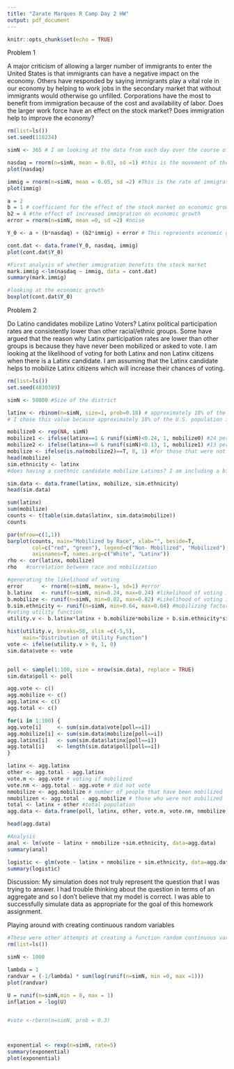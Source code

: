 ---
title: "Zarate Marques R Camp Day 2 HW"
output: pdf_document
---

```{r setup, include=FALSE}
knitr::opts_chunk$set(echo = TRUE)
```
Problem 1

A major criticism of allowing a larger number of immigrants to enter the United States is that immigrants can have a negative impact on the economy. Others have responded by saying immigrants play a vital role in our economy by helping to work jobs in the secondary market that without immigrants would otherwise go unfilled. Corporations have the most to benefit from immigration because of the cost and availability of labor. Does the larger work force have an effect on the stock market? Does immigration help to improve the economy?

```{r}
rm(list=ls())
set.seed(118234)

simN <- 365 # I am looking at the data from each day over the course of a year

nasdaq = rnorm(n=simN, mean = 0.03, sd =1) #this is the movement of the stock market
plot(nasdaq)

immig = rnorm(n=simN, mean = 0.05, sd =2) #This is the rate of immigration in terms of percentage leaving and entering the United States 
plot(immig)

a = 2
b = 1 # coefficient for the effect of the stock market on economic growth, I chose 1 as I believe that stock market growth will be correlated with economic growth 
b2 = 4 #the effect of increased immigration on economic growth
error = rnorm(n=simN, mean =0, sd =2) #noise

Y_0 <- a + (b*nasdaq) + (b2*immig) + error # This represents economic growth, lets call it money spent that day as a percentage increase or decrease from the average of last year

cont.dat <- data.frame(Y_0, nasdaq, immig)
plot(cont.dat$Y_0)

#First analysis of whether immigration benefits the stock market
mark.immig <-lm(nasdaq ~ immig, data = cont.dat)
summary(mark.immig)

#looking at the economic growth
boxplot(cont.dat$Y_0)


```


Problem 2

Do Latino candidates mobilize Latino Voters? Latinx political participation rates are consistently lower than other racial/ethnic groups. Some have argued that the reason why Latinx participation rates are lower than other groups is because they have never been mobilized or asked to vote. I am looking at the likelihood of voting for both Latinx and non Latinx citizens when there is a Latinx candidate. I am assuming that the Latinx candidate helps to mobilize Latinx citizens which will increase their chances of voting. 

```{r}

rm(list=ls())
set.seed(4830389)

simN <- 50000 #Size of the district

latinx <- rbinom(n=simN, size=1, prob=0.18) # approximately 18% of the district is hispanic
# I chose this value because approximately 18% of the U.S. population is hispanic

mobilize0 <- rep(NA, simN)
mobilize1 <- ifelse(latinx==1 & runif(simN)<0.24, 1, mobilize0) #24 percent of hispanics have been mobilized or contacted about voting
mobilize2 <- ifelse(latinx==0 & runif(simN)<0.13, 1, mobilize1) #13 percent of the other population have been mobilized or contacted about voting
mobilize <- ifelse(is.na(mobilize2)==T, 0, 1) #for those that were not mobilized
head(mobilize)
sim.ethnicity <- latinx
#does having a coethnic candidate mobilize Latinos? I am including a binary variable that is a copy of the latinx variable to denote shared ethnicity which can bring increase marginal utility for Latinx voters

sim.data <- data.frame(latinx, mobilize, sim.ethnicity)
head(sim.data)

sum(latinx)
sum(mobilize)
counts <- t(table(sim.data$latinx, sim.data$mobilize))
counts

par(mfrow=c(1,1))   
barplot(counts, main="Mobilized by Race", xlab="", beside=T,
        col=c("red", "green"), legend=c("Non- Mobilized", "Mobilized"),
        axisnames=T, names.arg=c("White", "Latinx"))
rho <- cor(latinx, mobilize)
rho   #correlation between race and mobilization

#generating the likelihood of voting
error      <- rnorm(n=simN, mean=-1, sd=1) #error
b.latinx   <- runif(n=simN, min=0.24, max=0.24) #likelihood of voting if Latinx
b.mobilize <- runif(n=simN, min=0.82, max=0.82) #Likelihood of voting if mobilized
b.sim.ethnicity <- runif(n=simN, min=0.64, max=0.64) #mobilizing factor of shared ethnicity
#voting utility function
utility.v <- b.latinx*latinx + b.mobilize*mobilize + b.sim.ethnicity*sim.ethnicity + error

hist(utility.v, breaks=50, xlim =c(-5,5),
     main="Distribution of Utility Function")
vote <- ifelse(utility.v > 0, 1, 0)
sim.data$vote <- vote


poll <- sample(1:100, size = nrow(sim.data), replace = TRUE)
sim.data$poll <- poll

agg.vote <- c()
agg.mobilize <- c()
agg.latinx <- c()
agg.total <- c()

for(i in 1:100) {
agg.vote[i]     <- sum(sim.data$vote[poll==i])
agg.mobilize[i] <- sum(sim.data$mobilize[poll==i])
agg.latinx[i]   <- sum(sim.data$latinx[poll==i])
agg.total[i]    <- length(sim.data$poll[poll==i])
}

latinx <- agg.latinx
other <- agg.total - agg.latinx
vote.m <- agg.vote # voting if mobilized
vote.nm <- agg.total - agg.vote # did not vote
nmobilize <- agg.mobilize # number of people that have been mobilized
nmobilizen <- agg.total - agg.mobilize # those who were not mobilized
total <- latinx + other #total population
agg.data <- data.frame(poll, latinx, other, vote.m, vote.nm, nmobilize, nmobilizen, total, sim.ethnicity)

head(agg.data)

#Analysis
anal <- lm(vote ~ latinx + nmobilize +sim.ethnicity, data=agg.data)
summary(anal)

logistic <- glm(vote ~ latinx + nmobilize + sim.ethnicity, data=agg.data)
summary(logistic)

```


Discussion:
My simulation does not truly represent the question that I was trying to answer. I had trouble thinking about the question in terms of an aggregate and so I don't believe that my model is correct. I was able to successfully simulate data as appropriate for the goal of this homework assignment. 


Playing around with creating continuous random variables

```{r}
#These were other attempts at creating a function random continuous variable
rm(list=ls())

simN <- 1000

lambda = 1
randvar = (-1/lambda) * sum(log(runif(n=simN, min =0, max =1)))
plot(randvar)

U = runif(n=simN,min = 0, max = 1)
inflation = -log(U)


#vote <-rbern(n=simN, prob = 0.3)



exponential <- rexp(n=simN, rate=5)
summary(exponential)
plot(exponential)

```




